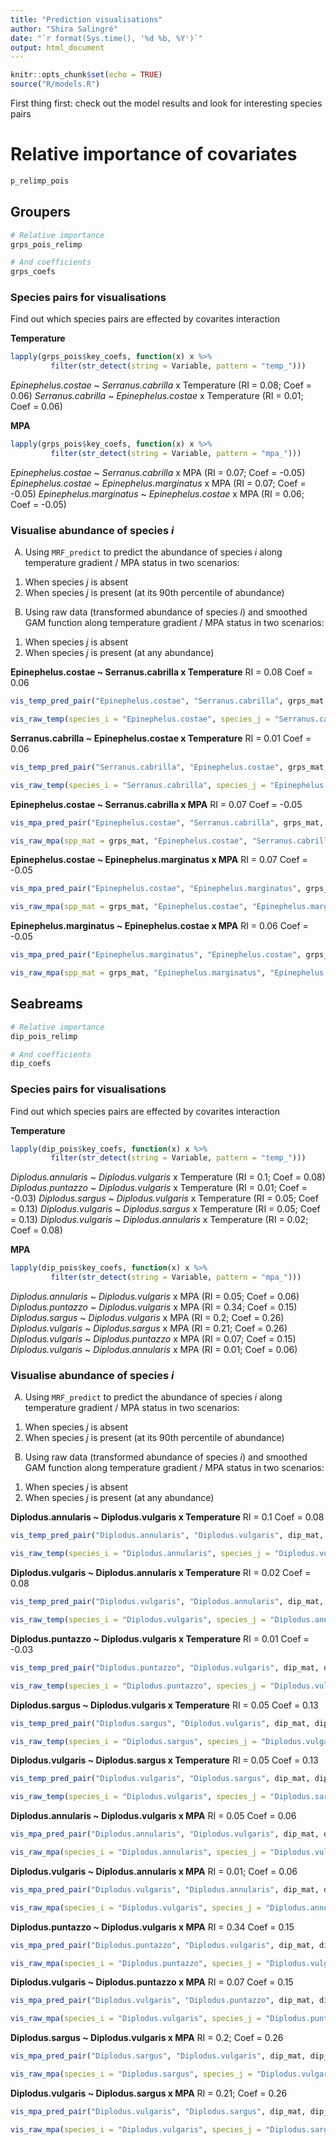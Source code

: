 ```yaml
---
title: "Prediction visualisations"
author: "Shira Salingré"
date: "`r format(Sys.time(), '%d %b, %Y')`"
output: html_document
---
```


```r
knitr::opts_chunk$set(echo = TRUE)
source("R/models.R")
```

First thing first: check out the model results and look for interesting species pairs

# Relative importance of covariates
```r
p_relimp_pois
```


## Groupers

```r
# Relative importance
grps_pois_relimp

# And coefficients
grps_coefs

```

### Species pairs for visualisations
Find out which species pairs are effected by covarites interaction

**Temperature**
```r
lapply(grps_pois$key_coefs, function(x) x %>% 
         filter(str_detect(string = Variable, pattern = "temp_")))

```

*Epinephelus.costae* ~ *Serranus.cabrilla* x Temperature (RI = 0.08; Coef = 0.06)
*Serranus.cabrilla* ~ *Epinephelus.costae* x Temperature (RI = 0.01; Coef = 0.06)

**MPA**
```r
lapply(grps_pois$key_coefs, function(x) x %>% 
         filter(str_detect(string = Variable, pattern = "mpa_")))

```

*Epinephelus.costae* ~ *Serranus.cabrilla* x MPA (RI = 0.07; Coef = -0.05)
*Epinephelus.costae* ~ *Epinephelus.marginatus* x MPA (RI = 0.07; Coef = -0.05)
*Epinephelus.marginatus* ~ *Epinephelus.costae* x MPA (RI = 0.06; Coef = -0.05)

### Visualise abundance of species *i*
(A) Using `MRF_predict` to predict the abundance of species *i* along temperature gradient / MPA status in two scenarios:
1. When species *j* is absent
2. When species *j* is present (at its 90th percentile of abundance)

(B) Using raw data (transformed abundance of species *i*) and smoothed GAM function along temperature gradient / MPA status in two scenarios:
1. When species *j* is absent
2. When species *j* is present (at any abundance)

**Epinephelus.costae ~ Serranus.cabrilla x Temperature**
RI = 0.08
Coef = 0.06
```r
vis_temp_pred_pair("Epinephelus.costae", "Serranus.cabrilla", grps_mat, grps_pois, groupers)

vis_raw_temp(species_i = "Epinephelus.costae", species_j = "Serranus.cabrilla", spp_mat = grps_mat)

```

**Serranus.cabrilla ~ Epinephelus.costae x Temperature**
RI = 0.01
Coef = 0.06

```r
vis_temp_pred_pair("Serranus.cabrilla", "Epinephelus.costae", grps_mat, grps_pois, groupers)

vis_raw_temp(species_i = "Serranus.cabrilla", species_j = "Epinephelus.costae", spp_mat = grps_mat)

```

**Epinephelus.costae ~ Serranus.cabrilla x MPA**
RI = 0.07
Coef = -0.05

```r
vis_mpa_pred_pair("Epinephelus.costae", "Serranus.cabrilla", grps_mat, grps_pois, groupers)

vis_raw_mpa(spp_mat = grps_mat, "Epinephelus.costae", "Serranus.cabrilla")

```

**Epinephelus.costae ~ Epinephelus.marginatus x MPA**
RI = 0.07
Coef = -0.05

```r
vis_mpa_pred_pair("Epinephelus.costae", "Epinephelus.marginatus", grps_mat, grps_pois, groupers)

vis_raw_mpa(spp_mat = grps_mat, "Epinephelus.costae", "Epinephelus.marginatus")

```

**Epinephelus.marginatus ~ Epinephelus.costae x MPA**
RI = 0.06
Coef = -0.05
```r
vis_mpa_pred_pair("Epinephelus.marginatus", "Epinephelus.costae", grps_mat, grps_pois, groupers)

vis_raw_mpa(spp_mat = grps_mat, "Epinephelus.marginatus", "Epinephelus.costae")

```

## Seabreams

```r
# Relative importance
dip_pois_relimp

# And coefficients
dip_coefs
```

### Species pairs for visualisations
Find out which species pairs are effected by covarites interaction

**Temperature**
```r
lapply(dip_pois$key_coefs, function(x) x %>% 
         filter(str_detect(string = Variable, pattern = "temp_")))

```

*Diplodus.annularis* ~ *Diplodus.vulgaris* x Temperature (RI = 0.1; Coef = 0.08)
*Diplodus.puntazzo* ~ *Diplodus.vulgaris* x Temperature (RI = 0.01; Coef = -0.03)
*Diplodus.sargus* ~ *Diplodus.vulgaris* x Temperature (RI = 0.05; Coef = 0.13)
*Diplodus.vulgaris* ~ *Diplodus.sargus* x Temperature (RI = 0.05; Coef = 0.13)
*Diplodus.vulgaris* ~ *Diplodus.annularis* x Temperature (RI = 0.02; Coef = 0.08)

**MPA**
```r
lapply(dip_pois$key_coefs, function(x) x %>% 
         filter(str_detect(string = Variable, pattern = "mpa_")))

```

*Diplodus.annularis* ~ *Diplodus.vulgaris* x MPA (RI = 0.05; Coef = 0.06)
*Diplodus.puntazzo* ~ *Diplodus.vulgaris* x MPA (RI = 0.34; Coef = 0.15)
*Diplodus.sargus* ~ *Diplodus.vulgaris* x MPA (RI = 0.2; Coef = 0.26)
*Diplodus.vulgaris* ~ *Diplodus.sargus* x MPA (RI = 0.21; Coef = 0.26)
*Diplodus.vulgaris* ~ *Diplodus.puntazzo* x MPA (RI = 0.07; Coef = 0.15)
*Diplodus.vulgaris* ~ *Diplodus.annularis* x MPA (RI = 0.01; Coef = 0.06)


### Visualise abundance of species *i*
(A) Using `MRF_predict` to predict the abundance of species *i* along temperature gradient / MPA status in two scenarios:
1. When species *j* is absent
2. When species *j* is present (at its 90th percentile of abundance)

(B) Using raw data (transformed abundance of species *i*) and smoothed GAM function along temperature gradient / MPA status in two scenarios:
1. When species *j* is absent
2. When species *j* is present (at any abundance)

**Diplodus.annularis ~ Diplodus.vulgaris x Temperature**
RI = 0.1
Coef = 0.08
```r
vis_temp_pred_pair("Diplodus.annularis", "Diplodus.vulgaris", dip_mat, dip_pois, diplodus)

vis_raw_temp(species_i = "Diplodus.annularis", species_j = "Diplodus.vulgaris", spp_mat = dip_mat)

```
**Diplodus.vulgaris ~ Diplodus.annularis x Temperature**
RI = 0.02
Coef = 0.08
```r
vis_temp_pred_pair("Diplodus.vulgaris", "Diplodus.annularis", dip_mat, dip_pois, diplodus)

vis_raw_temp(species_i = "Diplodus.vulgaris", species_j = "Diplodus.annularis", spp_mat = dip_mat)

```

**Diplodus.puntazzo ~ Diplodus.vulgaris x Temperature**
RI = 0.01
Coef = -0.03
```r
vis_temp_pred_pair("Diplodus.puntazzo", "Diplodus.vulgaris", dip_mat, dip_pois, diplodus)

vis_raw_temp(species_i = "Diplodus.puntazzo", species_j = "Diplodus.vulgaris", spp_mat = dip_mat)

```


**Diplodus.sargus ~ Diplodus.vulgaris x Temperature**
RI = 0.05
Coef = 0.13
```r
vis_temp_pred_pair("Diplodus.sargus", "Diplodus.vulgaris", dip_mat, dip_pois, diplodus)

vis_raw_temp(species_i = "Diplodus.sargus", species_j = "Diplodus.vulgaris", spp_mat = dip_mat)

```

**Diplodus.vulgaris ~ Diplodus.sargus x Temperature**
RI = 0.05
Coef = 0.13
```r
vis_temp_pred_pair("Diplodus.vulgaris", "Diplodus.sargus", dip_mat, dip_pois, diplodus)

vis_raw_temp(species_i = "Diplodus.vulgaris", species_j = "Diplodus.sargus", spp_mat = dip_mat)

```


**Diplodus.annularis ~ Diplodus.vulgaris x MPA**
RI = 0.05
Coef = 0.06
```r
vis_mpa_pred_pair("Diplodus.annularis", "Diplodus.vulgaris", dip_mat, dip_pois, diplodus)

vis_raw_mpa(species_i = "Diplodus.annularis", species_j = "Diplodus.vulgaris", spp_mat = dip_mat)

```

**Diplodus.vulgaris ~ Diplodus.annularis x MPA**
RI = 0.01; Coef = 0.06
```r
vis_mpa_pred_pair("Diplodus.vulgaris", "Diplodus.annularis", dip_mat, dip_pois, diplodus)

vis_raw_mpa(species_i = "Diplodus.vulgaris", species_j = "Diplodus.annularis", spp_mat = dip_mat)

```


**Diplodus.puntazzo ~ Diplodus.vulgaris x MPA**
RI = 0.34
Coef = 0.15
```r
vis_mpa_pred_pair("Diplodus.puntazzo", "Diplodus.vulgaris", dip_mat, dip_pois, diplodus)

vis_raw_mpa(species_i = "Diplodus.puntazzo", species_j = "Diplodus.vulgaris", spp_mat = dip_mat)

```

**Diplodus.vulgaris ~ Diplodus.puntazzo x MPA**
RI = 0.07
Coef = 0.15
```r
vis_mpa_pred_pair("Diplodus.vulgaris", "Diplodus.puntazzo", dip_mat, dip_pois, diplodus)

vis_raw_mpa(species_i = "Diplodus.vulgaris", species_j = "Diplodus.puntazzo", spp_mat = dip_mat)

```


**Diplodus.sargus ~ Diplodus.vulgaris x MPA** 
RI = 0.2; Coef = 0.26
```r
vis_mpa_pred_pair("Diplodus.sargus", "Diplodus.vulgaris", dip_mat, dip_pois, diplodus)

vis_raw_mpa(species_i = "Diplodus.sargus", species_j = "Diplodus.vulgaris", spp_mat = dip_mat)

```

**Diplodus.vulgaris ~ Diplodus.sargus x MPA**
RI = 0.21; Coef = 0.26
```r
vis_mpa_pred_pair("Diplodus.vulgaris", "Diplodus.sargus", dip_mat, dip_pois, diplodus)

vis_raw_mpa(species_i = "Diplodus.vulgaris", species_j = "Diplodus.sargus", spp_mat = dip_mat)

```






